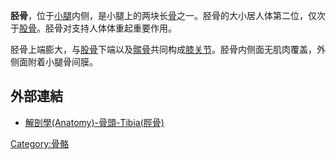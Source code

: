 {{Infobox bone
|  Name              = 胫骨|  Latin             = (os) tibia
|  Image             = Tibia - frontal view.png
|  Caption           = 紅色部位即胫骨
|  Image2            = Braus 1921 293.png
|  Caption2          = 橫截面
|  Origins           =
|  Insertions        =
|  Articulations     = 膝關節、踝關節、上下胫腓关节
}}
'''胫骨'''，位于[[小腿|小腿]]内侧，是小腿上的两块长[[骨|骨]]之一。胫骨的大小居人体第二位，仅次于[[股骨|股骨]]。胫骨对支持人体体重起重要作用。

胫骨上端膨大，与[[股骨|股骨]]下端以及[[髌骨|髌骨]]共同构成[[膝关节|膝关节]]。胫骨内侧面无肌肉覆盖，外侧面附着小腿骨间膜。
==外部連結==
*[http://smallcollation.blogspot.com/2013/01/anatomy-tibia.html 解剖學(Anatomy)-骨頭-Tibia(脛骨)]

{{人體系統與器官|state=collapsed}}
{{HumanBones}}
{{下肢骨骼|state=expand}}

[[Category:骨骼|Category:骨骼]]